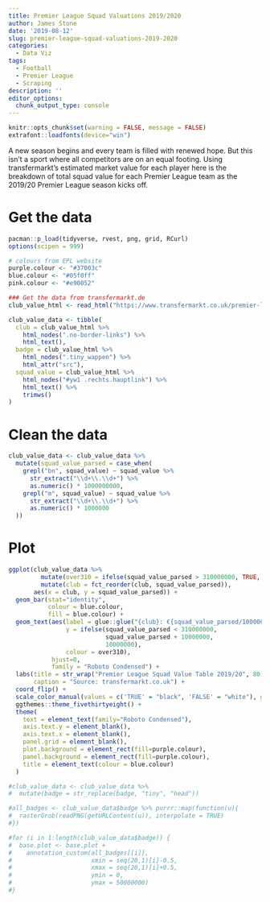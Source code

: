 ```yaml
---
title: Premier League Squad Valuations 2019/2020
author: James Stone
date: '2019-08-12'
slug: premier-league-squad-valuations-2019-2020
categories:
  - Data Viz
tags:
  - Football
  - Premier League
  - Scraping
description: ''
editor_options: 
  chunk_output_type: console
---
```


```r
knitr::opts_chunk$set(warning = FALSE, message = FALSE)
extrafont::loadfonts(device="win")
```

A new season begins and every team is filled with renewed hope. But this isn't a sport where all competitors are on an equal footing. Using transfermarkt's estimated market value for each player here is the breakdown of total squad value for each Premier League team as the 2019/20 Premier League season kicks off. 

# Get the data
```r
pacman::p_load(tidyverse, rvest, png, grid, RCurl)
options(scipen = 999)

# colours from EPL website
purple.colour <- "#37003c"
blue.colour <- "#05f0ff"
pink.colour <- "#e90052"

### Get the data from transfermarkt.de
club_value_html <- read_html("https://www.transfermarkt.co.uk/premier-league/marktwerteverein/wettbewerb/GB1")

club_value_data <- tibble(
  club = club_value_html %>% 
    html_nodes(".no-border-links") %>% 
    html_text(),
  badge = club_value_html %>% 
    html_nodes(".tiny_wappen") %>% 
    html_attr("src"),
  squad_value = club_value_html %>% 
    html_nodes("#yw1 .rechts.hauptlink") %>% 
    html_text() %>% 
    trimws()
)
```

# Clean the data
```r
club_value_data <- club_value_data %>% 
  mutate(squad_value_parsed = case_when(
    grepl("bn", squad_value) ~ squad_value %>% 
      str_extract("\\d+\\.\\d+") %>% 
      as.numeric() * 1000000000,
    grepl("m", squad_value) ~ squad_value %>% 
      str_extract("\\d+\\.\\d+") %>% 
      as.numeric() * 1000000
  ))
```

# Plot

```r
ggplot(club_value_data %>% 
         mutate(over310 = ifelse(squad_value_parsed > 310000000, TRUE, FALSE)) %>% 
         mutate(club = fct_reorder(club, squad_value_parsed)),
       aes(x = club, y = squad_value_parsed)) + 
  geom_bar(stat="identity", 
           colour = blue.colour,
           fill = blue.colour) +
  geom_text(aes(label = glue::glue("{club}: €{squad_value_parsed/1000000}M"),
                y = ifelse(squad_value_parsed < 310000000,
                           squad_value_parsed + 10000000,
                           10000000),
                colour = over310),
            hjust=0,
            family = "Roboto Condensed") + 
  labs(title = str_wrap("Premier League Squad Value Table 2019/20", 80),
       caption = "Source: transfermarkt.co.uk") +
  coord_flip() + 
  scale_color_manual(values = c('TRUE' = "black", 'FALSE' = "white"), guide="none") + 
  ggthemes::theme_fivethirtyeight() + 
  theme(
    text = element_text(family="Roboto Condensed"),
    axis.text.y = element_blank(),
    axis.text.x = element_blank(),
    panel.grid = element_blank(),
    plot.background = element_rect(fill=purple.colour),
    panel.background = element_rect(fill=purple.colour),
    title = element_text(colour = blue.colour)
  )
```

```r
#club_value_data <- club_value_data %>% 
#  mutate(badge = str_replace(badge, "tiny", "head"))

#all_badges <- club_value_data$badge %>% purrr::map(function(u){
#  rasterGrob(readPNG(getURLContent(u)), interpolate = TRUE)
#})

#for (i in 1:length(club_value_data$badge)) {
#  base.plot <- base.plot + 
#    annotation_custom(all_badges[[i]],
#                      xmin = seq(20,1)[i]-0.5,
#                      xmax = seq(20,1)[i]+0.5,
#                      ymin = 0,
#                      ymax = 50000000)
#}
```